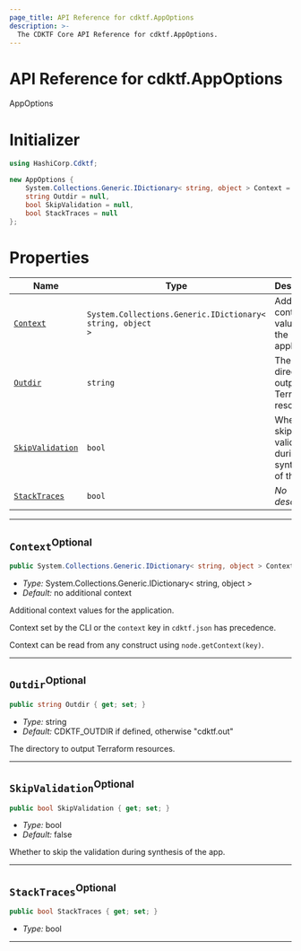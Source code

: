 ```yaml
---
page_title: API Reference for cdktf.AppOptions
description: >-
  The CDKTF Core API Reference for cdktf.AppOptions.
---
```


<!-- This file is generated through yarn generate-docs -->

# API Reference for cdktf.AppOptions

   AppOptions <a name="AppOptions" id="cdktf.AppOptions"></a>
  
  # Initializer <a name="Initializer" id="cdktf.AppOptions.Initializer"></a>
  
  ```csharp
  using HashiCorp.Cdktf;
  
  new AppOptions {
      System.Collections.Generic.IDictionary< string, object > Context = null,
      string Outdir = null,
      bool SkipValidation = null,
      bool StackTraces = null
  };
  ```
  
  # Properties <a name="Properties" id="Properties"></a>
  
  | **Name** | **Type** | **Description** |
  | --- | --- | --- |
  | <code><a href="#cdktf.AppOptions.property.context">Context</a></code> | <code>System.Collections.Generic.IDictionary< string, object ></code> | Additional context values for the application. |
  | <code><a href="#cdktf.AppOptions.property.outdir">Outdir</a></code> | <code>string</code> | The directory to output Terraform resources. |
  | <code><a href="#cdktf.AppOptions.property.skipValidation">SkipValidation</a></code> | <code>bool</code> | Whether to skip the validation during synthesis of the app. |
  | <code><a href="#cdktf.AppOptions.property.stackTraces">StackTraces</a></code> | <code>bool</code> | *No description.* |
  
  ---
  
  ## `Context`<sup>Optional</sup> <a name="Context" id="cdktf.AppOptions.property.context"></a>
  
  ```csharp
  public System.Collections.Generic.IDictionary< string, object > Context { get; set; }
  ```
  
  - *Type:* System.Collections.Generic.IDictionary< string, object >
  - *Default:* no additional context
  
  Additional context values for the application.
  
  Context set by the CLI or the `context` key in `cdktf.json` has precedence.
  
  Context can be read from any construct using `node.getContext(key)`.
  
  ---
  
  ## `Outdir`<sup>Optional</sup> <a name="Outdir" id="cdktf.AppOptions.property.outdir"></a>
  
  ```csharp
  public string Outdir { get; set; }
  ```
  
  - *Type:* string
  - *Default:* CDKTF_OUTDIR if defined, otherwise "cdktf.out"
  
  The directory to output Terraform resources.
  
  ---
  
  ## `SkipValidation`<sup>Optional</sup> <a name="SkipValidation" id="cdktf.AppOptions.property.skipValidation"></a>
  
  ```csharp
  public bool SkipValidation { get; set; }
  ```
  
  - *Type:* bool
  - *Default:* false
  
  Whether to skip the validation during synthesis of the app.
  
  ---
  
  ## `StackTraces`<sup>Optional</sup> <a name="StackTraces" id="cdktf.AppOptions.property.stackTraces"></a>
  
  ```csharp
  public bool StackTraces { get; set; }
  ```
  
  - *Type:* bool
  
  ---
  
